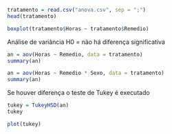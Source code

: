 ```r
tratamento = read.csv("anova.csv", sep = ";")
head(tratamento)
```

```r
boxplot(tratamento$Horas ~ tratamento$Remedio)
```
Análise de variância
H0 = não há diferença significativa
```r
an = aov(Horas ~ Remedio, data = tratamento)
summary(an)
```

```r
an = aov(Horas ~ Remedio * Sexo, data = tratamento)
summary(an)
```

Se houver diferença o teste de Tukey é executado
```r
tukey = TukeyHSD(an)
tukey
```

```r
plot(tukey)
```

